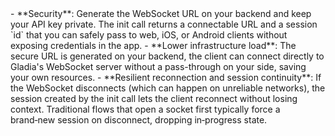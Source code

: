 <Accordion title="Why initiate with POST instead of connecting directly to the WebSocket?">
- **Security**: Generate the WebSocket URL on your backend and keep your API key private. The init call returns a connectable URL and a session `id` that you can safely pass to web, iOS, or Android clients without exposing credentials in the app.
- **Lower infrastructure load**: The secure URL is generated on your backend, the client can connect directly to Gladia's WebSocket server without a pass-through on your side, saving your own resources.
- **Resilient reconnection and session continuity**: If the WebSocket disconnects (which can happen on unreliable networks), the session created by the init call lets the client reconnect without losing context. Traditional flows that open a socket first typically force a brand‑new session on disconnect, dropping in‑progress state.
</Accordion>
